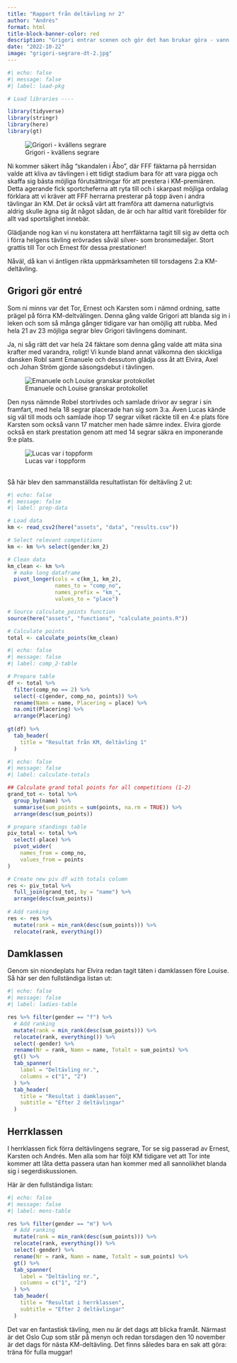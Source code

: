 ```yaml
---
title: "Rapport från deltävling nr 2"
author: "Andrés"
format: html
title-block-banner-color: red
description: "Grigori entrar scenen och gör det han brukar göra - vann storstilat. Denna gång i en drabbning bestående av hela 24 peppade kombatanter."
date: "2022-10-22"
image: "grigori-segrare-dt-2.jpg"
---
```


```r
#| echo: false
#| message: false
#| label: load-pkg

# Load libraries ----

library(tidyverse)
library(stringr)
library(here)
library(gt)
```

![Grigori - kvällens segrare](grigori-segrare-dt-2.jpg){.column-page}

Ni kommer säkert ihåg "skandalen i Åbo", där FFF fäktarna på herrsidan valde att kliva av tävlingen i ett tidigt stadium bara för att vara pigga och skaffa sig bästa möjliga förutsättningar för att prestera i KM-premiären. Detta agerande fick sportcheferna att ryta till och i skarpast möjliga ordalag förklara att vi kräver att FFF herrarna presterar på topp även i andra tävlingar än KM. Det är också värt att framföra att damerna naturligtvis aldrig skulle ägna sig åt något sådan, de är och har alltid varit förebilder för allt vad sportslighet innebär.

Glädjande nog kan vi nu konstatera att herrfäktarna tagit till sig av detta och i förra helgens tävling erövrades såväl silver- som bronsmedaljer. Stort grattis till Tor och Ernest för dessa prestationer!

Nåväl, då kan vi äntligen rikta uppmärksamheten till torsdagens 2:a KM-deltävling.

## Grigori gör entré

Som ni minns var det Tor, Ernest och Karsten som i nämnd ordning, satte prägel på förra KM-deltvälingen. Denna gång valde Grigori att blanda sig in i leken och som så många gånger tidigare var han omöjlig att rubba. Med hela 21 av 23 möjliga segrar blev Grigori tävlingens dominant. 

Ja, ni såg rätt det var hela 24 fäktare som denna gång valde att mäta sina krafter med varandra, roligt! Vi kunde bland annat välkomna den skickliga dansken Robl samt Emanuele och dessutom glädja oss åt att Elvira, Axel och Johan Ström gjorde säsongsdebut i tävlingen.

![Emanuele och Louise granskar protokollet](louise-protokoll.jpg)

Den nyss nämnde Robel stortrivdes och samlade drivor av segrar i sin framfart, med hela 18 segrar placerade han sig som 3:a. Även Lucas kände sig väl till mods och samlade ihop 17 segrar vilket räckte till en 4:e plats före Karsten som också vann 17 matcher men hade sämre index. Elvira gjorde också en stark prestation genom att med 14 segrar säkra en imponerande 9:e plats.

![Lucas var i toppform](lucas-ian.jpg)

\
Så här blev den sammanställda resultatlistan för deltävling 2 ut:

```r
#| echo: false
#| message: false
#| label: prep-data

# Load data
km <- read_csv2(here("assets", "data", "results.csv"))

# Select relevant competitions
km <- km %>% select(gender:km_2)

# Clean data
km_clean <- km %>%
  # make long dataframe
  pivot_longer(cols = c(km_1, km_2), 
               names_to = "comp_no",
               names_prefix = "km_",
               values_to = "place")

# Source calculate_points function
source(here("assets", "functions", "calculate_points.R"))

# Calculate points
total <- calculate_points(km_clean)


```

```r
#| echo: false
#| message: false
#| label: comp_2-table

# Prepare table
df <- total %>% 
  filter(comp_no == 2) %>% 
  select(-c(gender, comp_no, points)) %>%
  rename(Namn = name, Placering = place) %>% 
  na.omit(Placering) %>% 
  arrange(Placering)
  
gt(df) %>% 
  tab_header(
    title = "Resultat från KM, deltävling 1"
  )

```

```r
#| echo: false
#| message: false
#| label: calculate-totals

## Calculate grand total points for all competitions (1-2)
grand_tot <- total %>% 
  group_by(name) %>%
  summarise(sum_points = sum(points, na.rm = TRUE)) %>% 
  arrange(desc(sum_points))

# prepare standings table
piv_total <- total %>%
  select(-place) %>% 
  pivot_wider(
    names_from = comp_no, 
    values_from = points
)

# Create new piv df with totals column
res <- piv_total %>%
  full_join(grand_tot, by = "name") %>% 
  arrange(desc(sum_points))
  
# Add ranking
res <- res %>% 
  mutate(rank = min_rank(desc(sum_points))) %>% 
  relocate(rank, everything())

```

## Damklassen

Genom sin niondeplats har Elvira redan tagit täten i damklassen före Louise. Så här ser den fullständiga listan ut:

```r
#| echo: false
#| message: false
#| label: ladies-table

res %>% filter(gender == "f") %>% 
  # Add ranking
  mutate(rank = min_rank(desc(sum_points))) %>% 
  relocate(rank, everything()) %>%
  select(-gender) %>% 
  rename(Nr = rank, Namn = name, Totalt = sum_points) %>% 
  gt() %>% 
  tab_spanner(
    label = "Deltävling nr.",
    columns = c("1", "2")
  ) %>% 
  tab_header(
    title = "Resultat i damklassen",
    subtitle = "Efter 2 deltävlingar"
  )
```

## Herrklassen

I herrklassen fick förra deltävlingens segrare, Tor se sig passerad av Ernest, Karsten och Andrés. Men alla som har följt KM tidigare vet att Tor inte kommer att låta detta passera utan han kommer med all sannolikhet blanda sig i segerdiskussionen.

Här är den fullständiga listan:

```r
#| echo: false
#| message: false
#| label: mens-table

res %>% filter(gender == "m") %>% 
  # Add ranking
  mutate(rank = min_rank(desc(sum_points))) %>% 
  relocate(rank, everything()) %>%
  select(-gender) %>% 
  rename(Nr = rank, Namn = name, Totalt = sum_points) %>% 
  gt() %>% 
  tab_spanner(
    label = "Deltävling nr.",
    columns = c("1", "2")
  ) %>% 
  tab_header(
    title = "Resultat i herrklassen",
    subtitle = "Efter 2 deltävlingar"
  )
```

Det var en fantastisk tävling, men nu är det dags att blicka framåt. Närmast är det Oslo Cup som står på menyn och redan torsdagen den 10 november är det dags för nästa KM-deltävling. Det finns således bara en sak att göra: träna för fulla muggar!
